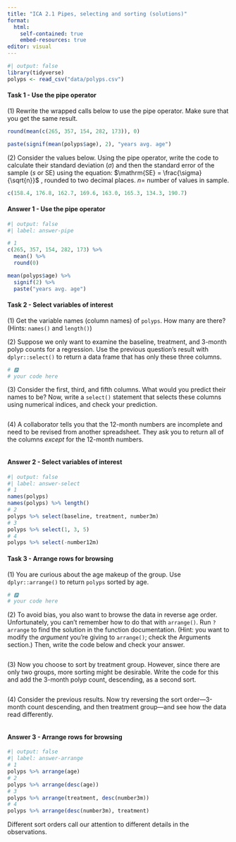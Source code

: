 ```yaml
---
title: "ICA 2.1 Pipes, selecting and sorting (solutions)"
format: 
  html:
    self-contained: true
    embed-resources: true
editor: visual
---
```


```r
#| output: false
library(tidyverse)
polyps <- read_csv("data/polyps.csv")
```

::: {.callout-note icon="false"}
#### Task 1 - Use the pipe operator

\(1\) Rewrite the wrapped calls below to use the pipe operator. Make sure that you get the same result.

```r
round(mean(c(265, 357, 154, 282, 173)), 0)

paste(signif(mean(polyps$age), 2), "years avg. age")


```

\(2\) Consider the values below. Using the pipe operator, write the code to calculate their standard deviation ($\sigma$) and then the standard error of the sample ($s$ or $\mathrm{SE}$) using the equation: $\mathrm{SE} = \frac{\sigma}{\sqrt{n}}$ , rounded to two decimal places. $n =$ number of values in sample.

```r
c(158.4, 176.8, 162.7, 169.6, 163.0, 165.3, 134.3, 190.7)
```
:::

::: {.callout-tip collapse="true"}
#### Answer 1 - Use the pipe operator

```r
#| output: false
#| label: answer-pipe

# 1
c(265, 357, 154, 282, 173) %>% 
  mean() %>% 
  round(0)

mean(polyps$age) %>% 
  signif(2) %>% 
  paste("years avg. age")
```
:::

::: {.callout-note icon="false"}
#### Task 2 - Select variables of interest

\(1\) Get the variable names (column names) of `polyps`. How many are there? (Hints: `names()` and `length()`)

\(2\) Suppose we only want to examine the baseline, treatment, and 3-month polyp counts for a regression. Use the previous question's result with `dplyr::select()` to return a data frame that has only these three columns.

```r
# 🅿
# your code here 
```

\(3\) Consider the first, third, and fifth columns. What would you predict their names to be? Now, write a `select()` statement that selects these columns using numerical indices, and check your prediction.

```r

```

\(4\) A collaborator tells you that the 12-month numbers are incomplete and need to be revised from another spreadsheet. They ask you to return all of the columns *except* for the 12-month numbers.

```r

```
:::

::: {.callout-tip collapse="true"}
#### Answer 2 - Select variables of interest

```r
#| output: false
#| label: answer-select
# 1
names(polyps)
names(polyps) %>% length()
# 2
polyps %>% select(baseline, treatment, number3m)
# 3
polyps %>% select(1, 3, 5)
# 4
polyps %>% select(-number12m)
```
:::

::: {.callout-note icon="false"}
#### Task 3 - Arrange rows for browsing

\(1\) You are curious about the age makeup of the group. Use `dplyr::arrange()` to return `polyps` sorted by age.

```r
# 🅿
# your code here 

```

\(2\) To avoid bias, you also want to browse the data in reverse age order. Unfortunately, you can't remember how to do that with `arrange()`. Run `?arrange` to find the solution in the function documentation. (Hint: you want to modify the *argument* you're giving to `arrange()`; check the Arguments section.) Then, write the code below and check your answer.

```r

```

\(3\) Now you choose to sort by treatment group. However, since there are only two groups, more sorting might be desirable. Write the code for this and add the 3-month polyp count, descending, as a second sort.

```r

```

\(4\) Consider the previous results. Now try reversing the sort order---3-month count descending, and then treatment group---and see how the data read differently.

```r

```
:::

::: {.callout-tip collapse="true"}
#### Answer 3 - Arrange rows for browsing

```r
#| output: false
#| label: answer-arrange
# 1
polyps %>% arrange(age)
# 2
polyps %>% arrange(desc(age))
# 3
polyps %>% arrange(treatment, desc(number3m))
# 4
polyps %>% arrange(desc(number3m), treatment)
```

Different sort orders call our attention to different details in the observations.
:::

